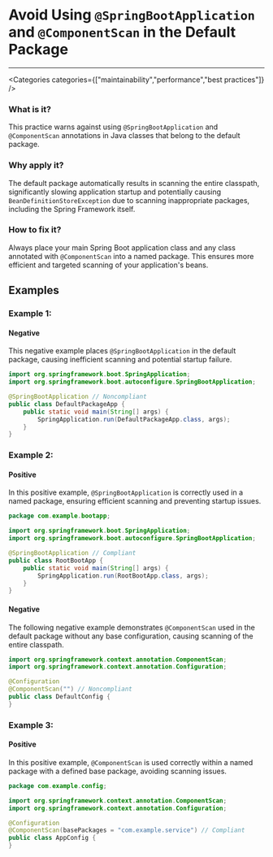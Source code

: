 

# Avoid Using `@SpringBootApplication` and `@ComponentScan` in the Default Package

<Severity severity={SeverityLevels.MEDIUM} />

---

<Categories categories={["maintainability","performance","best practices"]} />

### What is it?
This practice warns against using `@SpringBootApplication` and `@ComponentScan` annotations in Java classes that belong to the default package.

### Why apply it?
The default package automatically results in scanning the entire classpath, significantly slowing application startup and potentially causing `BeanDefinitionStoreException` due to scanning inappropriate packages, including the Spring Framework itself.

### How to fix it?
Always place your main Spring Boot application class and any class annotated with `@ComponentScan` into a named package. This ensures more efficient and targeted scanning of your application's beans.

## Examples

### Example 1:

<!-- #example -->

#### Negative

<!-- #example_negative_description -->
This negative example places `@SpringBootApplication` in the default package, causing inefficient scanning and potential startup failure.

<!-- #example_negative_code -->
```java
import org.springframework.boot.SpringApplication;
import org.springframework.boot.autoconfigure.SpringBootApplication;

@SpringBootApplication // Noncompliant
public class DefaultPackageApp {
    public static void main(String[] args) {
        SpringApplication.run(DefaultPackageApp.class, args);
    }
}
```

### Example 2:

<!-- #example -->

#### Positive

<!-- #example_positive_description -->
In this positive example, `@SpringBootApplication` is correctly used in a named package, ensuring efficient scanning and preventing startup issues.

<!-- #example_positive_code -->
```java
package com.example.bootapp;

import org.springframework.boot.SpringApplication;
import org.springframework.boot.autoconfigure.SpringBootApplication;

@SpringBootApplication // Compliant
public class RootBootApp {
    public static void main(String[] args) {
        SpringApplication.run(RootBootApp.class, args);
    }
}
```

#### Negative

<!-- #example_negative_description -->
The following negative example demonstrates `@ComponentScan` used in the default package without any base configuration, causing scanning of the entire classpath.

<!-- #example_negative_code -->
```java
import org.springframework.context.annotation.ComponentScan;
import org.springframework.context.annotation.Configuration;

@Configuration
@ComponentScan("") // Noncompliant
public class DefaultConfig {
}
```

### Example 3:

<!-- #example -->

#### Positive

<!-- #example_positive_description -->
In this positive example, `@ComponentScan` is used correctly within a named package with a defined base package, avoiding scanning issues.

<!-- #example_positive_code -->
```java
package com.example.config;

import org.springframework.context.annotation.ComponentScan;
import org.springframework.context.annotation.Configuration;

@Configuration
@ComponentScan(basePackages = "com.example.service") // Compliant
public class AppConfig {
}
```